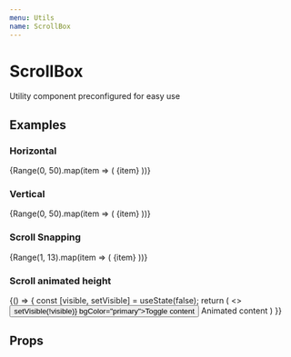 ```yaml
---
menu: Utils
name: ScrollBox
---
```



# ScrollBox

Utility component preconfigured for easy use

## Examples

### Horizontal

<Playground>
  <ScrollBox x bgColor="warning">
    {Range(0, 50).map(item => (
      <Paper
        bgColor="primary"
        center
        size={50}
        css={{ margin: 4, flexShrink: 0, lineHeight: '50px' }}
        key={item}
      >
        {item}
      </Paper>
    ))}
  </ScrollBox>
</Playground>

### Vertical

<Playground>
  <ScrollBox
    hideScrollbars
    y
    css={{ display: 'flex', flexDirection: 'column', width: 100, height: 200, margin: 'auto' }}
  >
    {Range(0, 50).map(item => (
      <Paper
        bgColor="success"
        center
        size={50}
        css={{ margin: 4, flexShrink: 0, lineHeight: '50px' }}
        key={item}
      >
        {item}
      </Paper>
    ))}
  </ScrollBox>
</Playground>

### Scroll Snapping

<Playground>
  <ScrollBox x hideScrollbars snap>
    {Range(1, 13).map(item => (
      <Paper
        bgColor={`color${item}`}
        center
        css={{
          flexShrink: 0,
          lineHeight: '80px',
          width: '100%',
        }}
        key={item}
      >
        {item}
      </Paper>
    ))}
  </ScrollBox>
</Playground>

### Scroll animated height

<Playground>
  {() => {
    const [visible, setVisible] = useState(false);
    return (
      <>
        <Button onClick={() => setVisible(!visible)} bgColor="primary">Toggle content</Button>
        <Divider invisible />
        <ScrollBox animateHeight visible={visible} css={{ outline: '1px dotted' }}>
          Animated content
        </ScrollBox>
      </>
    )
  }}
</Playground>

## Props

<Props of={ScrollBox} />
